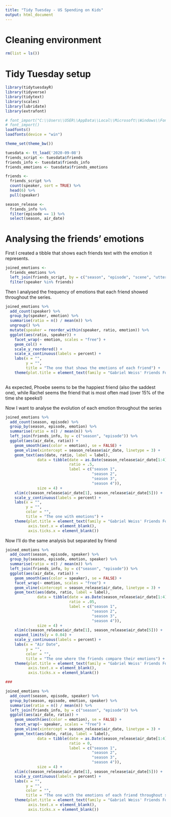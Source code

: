 ```yaml
---
title: "Tidy Tuesday - US Spending on Kids"
output: html_document
---
```


# Cleaning environment

```r
rm(list = ls())
```

# Tidy Tuesday setup

```r
library(tidytuesdayR)
library(tidyverse)
library(tidytext)
library(scales)
library(lubridate)
library(extrafont)

# font_import("C:\\Users\\USER\\AppData\\Local\\Microsoft\\Windows\\Fonts")
# font_import()
loadfonts()
loadfonts(device = "win")

theme_set(theme_bw())

tuesdata <- tt_load('2020-09-08')
friends_script <- tuesdata$friends
friends_info <- tuesdata$friends_info
friends_emotions <- tuesdata$friends_emotions
```

```r
friends <- 
  friends_script %>% 
  count(speaker, sort = TRUE) %>% 
  head(6) %>% 
  pull(speaker)

season_release <- 
  friends_info %>% 
  filter(episode == 1) %>%
  select(season, air_date)
```

# Analysing the friends' emotions

First I created a tibble that shows each friends text with the emotion it represents.

```r
joined_emotions <- 
  friends_emotions %>% 
  left_join(friends_script, by = c("season", "episode", "scene", "utterance")) %>% 
  filter(speaker %in% friends)
```

Then I analysed the frequency of emotions that each friend showed throughout the series.

```r
joined_emotions %>%
  add_count(speaker) %>% 
  group_by(speaker, emotion) %>% 
  summarise(ratio = n() / mean(n)) %>%
  ungroup() %>% 
  mutate(speaker = reorder_within(speaker, ratio, emotion)) %>%
  ggplot(aes(ratio, speaker)) +
    facet_wrap(~ emotion, scales = "free") +
    geom_col() +
    scale_y_reordered() +
    scale_x_continuous(labels = percent) +
    labs(x = "",
         y = "",
         title = "The one that shows the emotions of each friend") +
    theme(plot.title = element_text(family = "Gabriel Weiss' Friends Font"))
  
```

As expected, Phoebe seems to be the happiest friend (also the saddest one), while Rachel seems the friend that is most often mad (over 15% of the time she speeks!)

Now I want to analyse the evolution of each emotion throughout the series

```r
joined_emotions %>% 
  add_count(season, episode) %>% 
  group_by(season, episode, emotion) %>% 
  summarise(ratio = n() / mean(n)) %>% 
  left_join(friends_info, by = c("season", "episode")) %>% 
  ggplot(aes(air_date, ratio)) +
    geom_smooth(aes(color = emotion), se = FALSE) +
    geom_vline(xintercept = season_release$air_date, linetype = 3) +
    geom_text(aes(date, ratio, label = label), 
              data = tibble(date = as.Date(season_release$air_date[1:4] + dmonths(6)), 
                            ratio = .5, 
                            label = c("season 1",
                                      "season 2",
                                      "season 3",
                                      "season 4")),
              size = 4) +
    xlim(c(season_release$air_date[1], season_release$air_date[5])) +
    scale_y_continuous(labels = percent) +
    labs(x = "",
         y = "",
         color = "",
         title = "The one with emotions") +
    theme(plot.title = element_text(family = "Gabriel Weiss' Friends Font"),
          axis.text.x = element_blank(),
          axis.ticks.x = element_blank())
```

Now I'll do the same analysis but separated by friend

```r
joined_emotions %>% 
  add_count(season, episode, speaker) %>%
  group_by(season, episode, emotion, speaker) %>% 
  summarise(ratio = n() / mean(n)) %>% 
  left_join(friends_info, by = c("season", "episode")) %>% 
  ggplot(aes(air_date, ratio)) +
    geom_smooth(aes(color = speaker), se = FALSE) +
    facet_wrap(~ emotion, scales = "free") +
    geom_vline(xintercept = season_release$air_date, linetype = 3) +
    geom_text(aes(date, ratio, label = label), 
              data = tibble(date = as.Date(season_release$air_date[1:4] + dmonths(6)), 
                            ratio = .05, 
                            label = c("season 1",
                                      "season 2",
                                      "season 3",
                                      "season 4")),
              size = 4) +
    xlim(c(season_release$air_date[1], season_release$air_date[5])) +
    expand_limits(y = 0.04) +
    scale_y_continuous(labels = percent) +
    labs(x = "Air Date",
         y = "",
         color = "",
         title = "The one where the friends compare their emotions") +
    theme(plot.title = element_text(family = "Gabriel Weiss' Friends Font"),
          axis.text.x = element_blank(),
          axis.ticks.x = element_blank())

### 

joined_emotions %>% 
  add_count(season, episode, speaker) %>%
  group_by(season, episode, emotion, speaker) %>% 
  summarise(ratio = n() / mean(n)) %>% 
  left_join(friends_info, by = c("season", "episode")) %>% 
  ggplot(aes(air_date, ratio)) +
    geom_smooth(aes(color = emotion), se = FALSE) +
    facet_wrap(~ speaker, scales = "free") +
    geom_vline(xintercept = season_release$air_date, linetype = 3) +
    geom_text(aes(date, ratio, label = label), 
              data = tibble(date = as.Date(season_release$air_date[1:4] + dmonths(6)), 
                            ratio = 0, 
                            label = c("season 1",
                                      "season 2",
                                      "season 3",
                                      "season 4")),
              size = 4) +
    xlim(c(season_release$air_date[1], season_release$air_date[5])) +
    scale_y_continuous(labels = percent) +
    labs(x = "",
         y = "",
         color = "",
         title = "The one with the emotions of each friend throughout seasons") +
    theme(plot.title = element_text(family = "Gabriel Weiss' Friends Font"),
          axis.text.x = element_blank(),
          axis.ticks.x = element_blank())
```